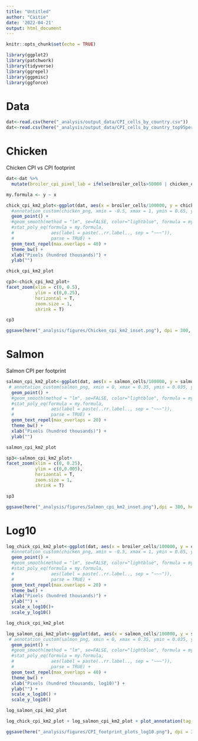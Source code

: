 ```yaml
---
title: "Untitled"
author: "Caitie"
date: '2022-04-21'
output: html_document
---
```


```r
knitr::opts_chunk$set(echo = TRUE)
```

```r
library(ggplot2)
library(patchwork)
library(tidyverse)
library(ggrepel)
library(ggpmisc)
library(ggforce)
```


# Data
```r
dat<-read.csv(here("_analysis/output_data/CPI_cells_by_country.csv"))
dat<-read.csv(here("_analysis/output_data/CPI_cells_by_country_top95perc.csv"))
```

# Chicken

Chicken CPI vs CPI footprint

```r
dat<-dat %>% 
  mutate(broiler_cpi_pixel_lab = ifelse(broiler_cells>50000 | chicken_cpi > 0.1, as.character(Country), NA))

my.formula <- y ~ x

chick_cpi_km2_plot<-ggplot(dat, aes(x = broiler_cells/100000, y = chicken_cpi, label = Country)) + 
  #annotation_custom(chicken_png, xmin = -0.5, xmax = 1, ymin = 0.65, ymax=0.75) +
  geom_point() +
  #geom_smooth(method = "lm", se=FALSE, color="lightblue", formula = my.formula) +
  #stat_poly_eq(formula = my.formula, 
  #              aes(label = paste(..rr.label.., sep = "~~~")), 
  #              parse = TRUE) +
  geom_text_repel(max.overlaps = 40) + 
  theme_bw() +
  xlab("Pixels (hundred thousands)") +
  ylab("") 

chick_cpi_km2_plot
```
```r
cp3<-chick_cpi_km2_plot+
facet_zoom(xlim = c(0, 0.5),
           ylim = c(0,0.25), 
           horizontal = T, 
           zoom.size = 1,
           shrink = T)

cp3
```
```r
ggsave(here("_analysis/figures/Chicken_cpi_km2_inset.png"), dpi = 300, height = 3, width = 10)
```

# Salmon

Salmon CPI per footprint

```r
salmon_cpi_km2_plot<-ggplot(dat, aes(x = salmon_cells/100000, y = salmon_cpi, label = Country)) +
 # annotation_custom(salmon_png, xmin = 0, xmax = 0.35, ymin = 0.035, ymax=0.045) +
  geom_point() +
  #geom_smooth(method = "lm", se=FALSE, color="lightblue", formula = my.formula) +
  #stat_poly_eq(formula = my.formula, 
  #              aes(label = paste(..rr.label.., sep = "~~~")), 
  #              parse = TRUE) +
  geom_text_repel(max_overlaps = 20) + 
  theme_bw() +
  xlab("Pixels (hundred thousands)") +
  ylab("") 

salmon_cpi_km2_plot
```

```r
sp3<-salmon_cpi_km2_plot+
facet_zoom(xlim = c(0, 0.25),
           ylim = c(0,0.005), 
           horizontal = T, 
           zoom.size = 1, 
           shrink = T)

sp3
```

```r
ggsave(here("_analysis/figures/Salmon_cpi_km2_inset.png"),dpi = 300, height = 3, width = 10)
```

# Log10

```r
log_chick_cpi_km2_plot<-ggplot(dat, aes(x = broiler_cells/100000, y = chicken_cpi, label = Country)) + 
  #annotation_custom(chicken_png, xmin = -0.5, xmax = 1, ymin = 0.65, ymax=0.75) +
  geom_point() +
  #geom_smooth(method = "lm", se=FALSE, color="lightblue", formula = my.formula) +
  #stat_poly_eq(formula = my.formula, 
  #              aes(label = paste(..rr.label.., sep = "~~~")), 
  #              parse = TRUE) +
  geom_text_repel(max.overlaps = 20) + 
  theme_bw() +
  xlab("Pixels (hundred thousands)") +
  ylab("") +
  scale_x_log10()+
  scale_y_log10()

log_chick_cpi_km2_plot
```

```r

log_salmon_cpi_km2_plot<-ggplot(dat, aes(x = salmon_cells/100000, y = salmon_cpi, label = Country)) +
 # annotation_custom(salmon_png, xmin = 0, xmax = 0.35, ymin = 0.035, ymax=0.045) +
  geom_point() +
  #geom_smooth(method = "lm", se=FALSE, color="lightblue", formula = my.formula) +
  #stat_poly_eq(formula = my.formula, 
  #              aes(label = paste(..rr.label.., sep = "~~~")), 
  #              parse = TRUE) +
  geom_text_repel(max_overlaps = 40) + 
  theme_bw() +
  xlab("Pixels (hundred thousands, log10)") +
  ylab("") +
  scale_x_log10() +
  scale_y_log10()

log_salmon_cpi_km2_plot
```

```r
log_chick_cpi_km2_plot + log_salmon_cpi_km2_plot + plot_annotation(tag_levels = "A")
```
```r
ggsave(here("_analysis/figures/CPI_footprint_plots_log10.png"), dpi = 300, height = 3, width = 10)
```

